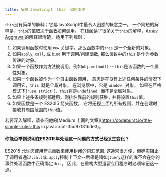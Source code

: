 ```yaml
---
title: 解释 JavaScript `this` 如何工作
---
```


`this`没有简单的解释；它是JavaScript中最令人困惑的概念之一。 一个简短的解释是，`this`的值取决于函数如何调用。 在线阅读了很多关于`this`的解释，[Arnav Aggrawal](https://med.com/@arnav_aggarwal)的解释很清楚。 适用下列规则：

1.  如果调用函数时使用 `new` 关键字，那么函数中的`this` 是一个全新的对象。
2.  如果`apply`, `call`, 或 `bind` 用于调用/创建函数, 那么函数中的`this` 是作为参数传递的对象。
3.  如果一个函数作为方法被调用，例如`obj.method()` -- `this`是该函数的一个属性对象。
4.  如果一个函数被作为一个自由函数调用， 意思是在没有上述任何条件的情况下调用它，`this `就是全局对象。 在浏览器中，它是 `window ` 对象。 如果在严格模式下(`'use strict'`)，`this`将是`undefined ` 而不是全局对象。
5.  如果上述多条规则都适用，则排名靠前的规则获胜，并将设置`this`值。
6.  如果函数是一个 ES2015 箭头函数， 它将无视上面的所有规则，并在创建时接收其周围范围的`this`值。

若要深入解释，请查阅他的[Medium 上面的文章]\(https://codeburst.io/the-simple-rules-this in javascript-35d97f31bde3)。

#### 你能否举例说明在ES2015年处理这一问题的方式已经发生变化？

ES2015 允许您使用[箭头函数](http://2ality.com/2017/12/alternate-this.html#arrow-functions)来使用[封闭的词汇范围](https://developer.mozilla.org/en-US/docs/Web/JavaScript/Reference/Functions/Arrow_functions#No_separate_this). 这通常很方便，但确实阻止了调用者通过`.call`或`.apply`控制上下文--后果是诸如`jQuery`这样的库不会在你的事件处理函数中正确绑定`this`。 因此，在重构大型遗留应用程序时必须牢记这一点。
